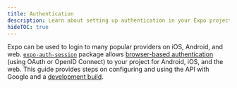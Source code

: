 ```yaml
---
title: Authentication
description: Learn about setting up authentication in your Expo project.
hideTOC: true
---
```



Expo can be used to login to many popular providers on iOS, Android, and web. [`expo-auth-session`](/versions/latest/sdk/auth-session/) package allows [browser-based authentication](/versions/latest/sdk/auth-session/#how-web-browser-based-authentication-flows-work) (using OAuth or OpenID Connect) to your project for Android, iOS, and the web. This guide provides steps on configuring and using the API with Google and a [development build](/develop/development-builds/create-a-build).

<BoxLink
  title="AuthSession API"
  description="expo-auth-session is the easiest way to add web browser-based authentication (for example, browser-based OAuth flows) to your app."
  href="/versions/latest/sdk/auth-session"
/>

<BoxLink
  title="Authentication with Google and AuthSession API"
  description="A guide on setting up and using Google authentication with expo-auth-session in your Expo app."
  href="/guides/google-authentication"
/>

<BoxLink
  title="Authentication with Facebook and AuthSession API"
  description="A guide on setting up and using Facebook authentication with AuthSession API in your Expo app."
  href="/guides/facebook-authentication"
/>

<BoxLink
  title="Apple Authentication"
  description="expo-apple-authentication provides Apple authentication for iOS 13+."
  href="/versions/latest/sdk/apple-authentication"
/>

<BoxLink
  title="Other authentication guides"
  description="A collection of implementing web-based authentication in your Expo app using AuthSession API and other OAuth providers. "
  href="/guides/authentication"
/>
